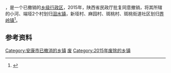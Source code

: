 '''{{PAGENAMEBASE}}'''，是{{PRC admin/fullname|61/09/24}}一个已撤销的[[乡级行政区|乡级行政区]]，2015年，陕西省民政厅批复同意撤销{{PAGENAMEBASE}}，将其所辖的小河、端垭2个村划归[[洄水镇|洄水镇]]，新垭村、麻园村、斑桃村、斑桃街道社区划归[[界岭镇|界岭镇]]<ref>{{Cite web |url=http://shaanxi.mca.gov.cn/article/mzyw1/201507/20150700841888.shtml |title=陕西省民政厅关于陕西省乡镇行政区划调整的公告 |access-date=2017-09-14 |archive-url=https://web.archive.org/web/20170914220400/http://shaanxi.mca.gov.cn/article/mzyw1/201507/20150700841888.shtml |archive-date=2017-09-14 |dead-url=yes }}</ref>。

== 参考资料 ==

{{reflist}}

{{陕西行政区划小作品}}
[[Category:安康市已撤消的乡镇|Category:安康市已撤消的乡镇]]
[[Category:紫阳县行政区划|废]]
[[Category:2015年废除的乡镇|Category:2015年废除的乡镇]]